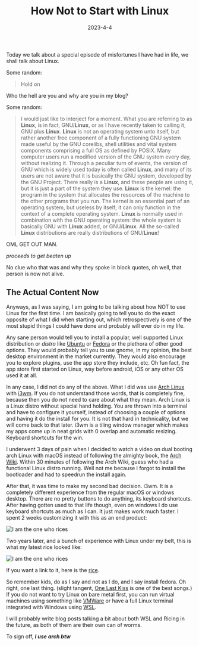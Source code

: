 ﻿---
title: "How Not to Start with Linux"
date: '2023-4-4'
draft: false
summary: "Do the opposite of everything I did"
---

Today we talk about a special episode of misfortunes I have had in life, we shall talk about Linux. 

Some random: 

> Hold on

Who the hell are you and why are you in my blog?

Some random: 
>  I would just like to interject for a moment. What you are referring to as **Linux**, is in fact, GNU/**Linux**, or as I have recently taken to calling it, GNU plus **Linux**. **Linux** is not an operating system unto itself, but rather another free component of a fully functioning GNU system made useful by the GNU corelibs, shell utilities and vital system components comprising a full OS as defined by POSIX.
Many computer users run a modified version of the GNU system every day, without realizing it. Through a peculiar turn of events, the version of GNU which is widely used today is often called **Linux**, and many of its users are not aware that it is basically the GNU system, developed by the GNU Project.
There really is a **Linux**, and these people are using it, but it is just a part of the system they use. **Linux** is the kernel: the program in the system that allocates the resources of the machine to the other programs that you run. The kernel is an essential part of an operating system, but useless by itself; it can only function in the context of a complete operating system. **Linux** is normally used in combination with the GNU operating system: the whole system is basically GNU with **Linux** added, or GNU/**Linux**. All the so-called **Linux** distributions are really distributions of GNU/**Linux**!

OML GET OUT MAN.

*proceeds to get beaten up*

No clue who that was and why they spoke in block quotes, oh well, that person is now not alive. 

## The Actual Content Now

Anyways, as I was saying, I am going to be talking about how NOT to use Linux for the first time. I am basically going to tell you to do the exact opposite of what I did when starting out, which retrospectively is one of the most stupid things I could have done and probably will ever do in my life. 

Any sane person would tell you to install a popular, well supported Linux distribution or *distro* like [Ubuntu](https://ubuntu.com/) or [Fedora](https://getfedora.org/) or the plethora of other good options. They would probably tell you to use gnome, in my opinion, the best desktop environment in the market currently. They would also encourage you to explore plugins, use the app store they include, etc. Oh fun fact, the app store first started on Linux, way before android, iOS or any other OS used it at all. 


In any case, I did not do any of the above. What I did was use [Arch Linux](https://archlinux.org/) with [i3wm](https://i3wm.org/). If you do not understand those words, that is completely fine, because then you do not need to care about what they mean. Arch Linux is a Linux distro without special hand holding. You are thrown into a terminal and have to configure it yourself, instead of choosing a couple of options and having it do the install for you. It is not that hard in technicality, but we will come back to that later. i3wm is a tiling window manager which makes my apps come up in neat grids with 0 overlap and automatic resizing. Keyboard shortcuts for the win. 

I underwent 3 days of pain when I decided to watch a video on dual booting arch Linux with macOS instead of following the almighty book, the [Arch Wiki](https://wiki.archlinux.org/). Within 30 minutes of following the Arch Wiki, guess who had a functional Linux distro running. Well not me because I forgot to install the bootloader and had to speedrun the install again. 

After that, it was time to make my second bad decision. i3wm. It is a completely different experience from the regular macOS or windows desktop. There are no pretty buttons to do anything, its keyboard shortcuts. After having gotten used to that life though, even on windows I do use keyboard shortcuts as much as I can. It just makes work much faster. I spent 2 weeks customizing it with this as an end product:

![I am the one who rices](/HowNotToStartLinux/initial_rice.png)

Two years later, and a bunch of experience with Linux under my belt, this is what my latest rice looked like:

![I am the one who rices](/HowNotToStartLinux/final_rice.png)

If you want a link to it, here is the [rice](https://github.com/Calcium3d/dotfile).

So remember kids, do as I say and not as I do, and I say install fedora. 
Oh right, one last thing. (slight tangent, [One Last Kiss](https://youtu.be/0Uhh62MUEic) is one of the best songs.)
If you do not want to try Linux on bare metal first, you can run virtual machines using something like [VMWare](https://store-us.vmware.com/workstation_buy_dual?irclickid=2Ko3kHVyoxyNRnB0or1Skx6ZUkATxa19%3AWQoSA0&irpid=2104074&irgwc=1) or have a full Linux terminal integrated with Windows using [WSL](https://learn.microsoft.com/en-us/windows/wsl/install). 

I will probably write blog posts talking a bit about both WSL and Ricing in the future, as both of them are their own can of worms. 

To sign off, ***I use arch btw***
